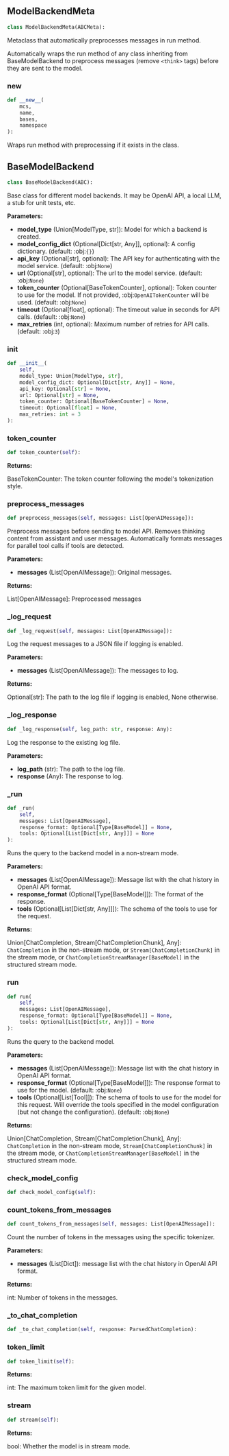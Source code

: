 <a id="camel.models.base_model"></a>

<a id="camel.models.base_model.ModelBackendMeta"></a>

## ModelBackendMeta

```python
class ModelBackendMeta(ABCMeta):
```

Metaclass that automatically preprocesses messages in run method.

Automatically wraps the run method of any class inheriting from
BaseModelBackend to preprocess messages (remove `<think>` tags) before they
are sent to the model.

<a id="camel.models.base_model.ModelBackendMeta.__new__"></a>

### __new__

```python
def __new__(
    mcs,
    name,
    bases,
    namespace
):
```

Wraps run method with preprocessing if it exists in the class.

<a id="camel.models.base_model.BaseModelBackend"></a>

## BaseModelBackend

```python
class BaseModelBackend(ABC):
```

Base class for different model backends.
It may be OpenAI API, a local LLM, a stub for unit tests, etc.

**Parameters:**

- **model_type** (Union[ModelType, str]): Model for which a backend is created.
- **model_config_dict** (Optional[Dict[str, Any]], optional): A config dictionary. (default: :obj:`{}`)
- **api_key** (Optional[str], optional): The API key for authenticating with the model service. (default: :obj:`None`)
- **url** (Optional[str], optional): The url to the model service. (default: :obj:`None`)
- **token_counter** (Optional[BaseTokenCounter], optional): Token counter to use for the model. If not provided, :obj:`OpenAITokenCounter` will be used. (default: :obj:`None`)
- **timeout** (Optional[float], optional): The timeout value in seconds for API calls. (default: :obj:`None`)
- **max_retries** (int, optional): Maximum number of retries for API calls. (default: :obj:`3`)

<a id="camel.models.base_model.BaseModelBackend.__init__"></a>

### __init__

```python
def __init__(
    self,
    model_type: Union[ModelType, str],
    model_config_dict: Optional[Dict[str, Any]] = None,
    api_key: Optional[str] = None,
    url: Optional[str] = None,
    token_counter: Optional[BaseTokenCounter] = None,
    timeout: Optional[float] = None,
    max_retries: int = 3
):
```

<a id="camel.models.base_model.BaseModelBackend.token_counter"></a>

### token_counter

```python
def token_counter(self):
```

**Returns:**

  BaseTokenCounter: The token counter following the model's
tokenization style.

<a id="camel.models.base_model.BaseModelBackend.preprocess_messages"></a>

### preprocess_messages

```python
def preprocess_messages(self, messages: List[OpenAIMessage]):
```

Preprocess messages before sending to model API.
Removes thinking content from assistant and user messages.
Automatically formats messages for parallel tool calls if tools are
detected.

**Parameters:**

- **messages** (List[OpenAIMessage]): Original messages.

**Returns:**

  List[OpenAIMessage]: Preprocessed messages

<a id="camel.models.base_model.BaseModelBackend._log_request"></a>

### _log_request

```python
def _log_request(self, messages: List[OpenAIMessage]):
```

Log the request messages to a JSON file if logging is enabled.

**Parameters:**

- **messages** (List[OpenAIMessage]): The messages to log.

**Returns:**

  Optional[str]: The path to the log file if logging is enabled,
None otherwise.

<a id="camel.models.base_model.BaseModelBackend._log_response"></a>

### _log_response

```python
def _log_response(self, log_path: str, response: Any):
```

Log the response to the existing log file.

**Parameters:**

- **log_path** (str): The path to the log file.
- **response** (Any): The response to log.

<a id="camel.models.base_model.BaseModelBackend._run"></a>

### _run

```python
def _run(
    self,
    messages: List[OpenAIMessage],
    response_format: Optional[Type[BaseModel]] = None,
    tools: Optional[List[Dict[str, Any]]] = None
):
```

Runs the query to the backend model in a non-stream mode.

**Parameters:**

- **messages** (List[OpenAIMessage]): Message list with the chat history in OpenAI API format.
- **response_format** (Optional[Type[BaseModel]]): The format of the response.
- **tools** (Optional[List[Dict[str, Any]]]): The schema of the tools to use for the request.

**Returns:**

  Union[ChatCompletion, Stream[ChatCompletionChunk], Any]:
`ChatCompletion` in the non-stream mode, or
`Stream[ChatCompletionChunk]` in the stream mode,
or `ChatCompletionStreamManager[BaseModel]` in the structured
stream mode.

<a id="camel.models.base_model.BaseModelBackend.run"></a>

### run

```python
def run(
    self,
    messages: List[OpenAIMessage],
    response_format: Optional[Type[BaseModel]] = None,
    tools: Optional[List[Dict[str, Any]]] = None
):
```

Runs the query to the backend model.

**Parameters:**

- **messages** (List[OpenAIMessage]): Message list with the chat history in OpenAI API format.
- **response_format** (Optional[Type[BaseModel]]): The response format to use for the model. (default: :obj:`None`)
- **tools** (Optional[List[Tool]]): The schema of tools to use for the model for this request. Will override the tools specified in the model configuration (but not change the configuration). (default: :obj:`None`)

**Returns:**

  Union[ChatCompletion, Stream[ChatCompletionChunk], Any]:
`ChatCompletion` in the non-stream mode,
`Stream[ChatCompletionChunk]` in the stream mode, or
`ChatCompletionStreamManager[BaseModel]` in the structured
stream mode.

<a id="camel.models.base_model.BaseModelBackend.check_model_config"></a>

### check_model_config

```python
def check_model_config(self):
```

<a id="camel.models.base_model.BaseModelBackend.count_tokens_from_messages"></a>

### count_tokens_from_messages

```python
def count_tokens_from_messages(self, messages: List[OpenAIMessage]):
```

Count the number of tokens in the messages using the specific
tokenizer.

**Parameters:**

- **messages** (List[Dict]): message list with the chat history in OpenAI API format.

**Returns:**

  int: Number of tokens in the messages.

<a id="camel.models.base_model.BaseModelBackend._to_chat_completion"></a>

### _to_chat_completion

```python
def _to_chat_completion(self, response: ParsedChatCompletion):
```

<a id="camel.models.base_model.BaseModelBackend.token_limit"></a>

### token_limit

```python
def token_limit(self):
```

**Returns:**

  int: The maximum token limit for the given model.

<a id="camel.models.base_model.BaseModelBackend.stream"></a>

### stream

```python
def stream(self):
```

**Returns:**

  bool: Whether the model is in stream mode.
